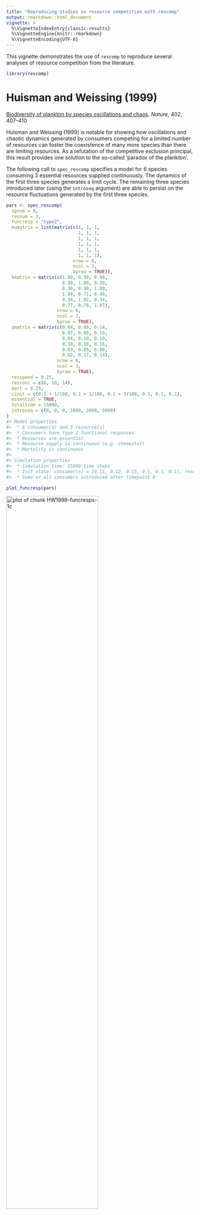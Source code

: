 ```yaml
---
title: "Reproducing studies in resource competition with rescomp"
output: rmarkdown::html_document
vignette: >
  %\VignetteIndexEntry{classic-results}
  %\VignetteEngine{knitr::rmarkdown}
  %\VignetteEncoding{UTF-8}
---
```


This vignette demonstrates the use of `rescomp` to reproduce several analyses of resource competition from the literature.

``` .r
library(rescomp)
```

# Huisman and Weissing (1999)

[Biodiversity of plankton by species oscillations and chaos](https://www.nature.com/articles/46540). *Nature*, 402, 407--410

Huisman and Weissing (1999) is notable for showing how oscillations and chaotic dynamics generated by consumers competing for a limited number of resources can foster the coexistence of many more species than there are limiting resources. As a refutation of the competitive exclusion principal, this result provides one solution to the so-called 'paradox of the plankton'.

The following call to `spec_rescomp` specifies a model for 6 species consuming 3 essential resources supplied continuously. The dynamics of the first three species generates a limit cycle. The remaining three species introduced later (using the `introseq` argument) are able to persist on the resource fluctuations generated by the first three species.

``` .r
pars <- spec_rescomp(
  spnum = 6,
  resnum = 3,
  funcresp = "type2",
  mumatrix = list(matrix(c(1, 1, 1,
                           1, 1, 1,
                           1, 1, 1,
                           1, 1, 1,
                           1, 1, 1,
                           1, 1, 1),
                         nrow = 6,
                         ncol = 3,
                         byrow = TRUE)),
  kmatrix = matrix(c(1.00, 0.30, 0.90,
                     0.90, 1.00, 0.30,
                     0.30, 0.90, 1.00,
                     1.04, 0.71, 0.46,
                     0.34, 1.02, 0.34,
                     0.77, 0.76, 1.07),
                   nrow = 6,
                   ncol = 3,
                   byrow = TRUE),
  qmatrix = matrix(c(0.04, 0.08, 0.14,
                     0.07, 0.08, 0.10,
                     0.04, 0.10, 0.10,
                     0.10, 0.10, 0.16,
                     0.03, 0.05, 0.06,
                     0.02, 0.17, 0.14),
                   nrow = 6,
                   ncol = 3,
                   byrow = TRUE),
  resspeed = 0.25,
  resconc = c(6, 10, 14),
  mort = 0.25,
  cinit = c(0.1 + 1/100, 0.1 + 2/100, 0.1 + 3/100, 0.1, 0.1, 0.1),
  essential = TRUE,
  totaltime = 15000,
  introseq = c(0, 0, 0, 1000, 2000, 5000)
)
#> Model properties 
#>  * 6 consumer(s) and 3 resource(s)
#>  * Consumers have type 2 functional responses
#>  * Resources are essential
#>  * Resource supply is continuous (e.g. chemostat)
#>  * Mortality is continuous
#> 
#> Simulation properties 
#>  * Simulation time: 15000 time steps
#>  * Init state: consumer(s) = [0.11, 0.12, 0.13, 0.1, 0.1, 0.1], resource(s) = [6, 10, 14]
#>  * Some or all consumers introduced after timepoint 0
```

``` .r
plot_funcresp(pars)
```

<img src="classic-results-HW1999-funcresps-1c-1.png" title="plot of chunk HW1999-funcresps-1c" alt="plot of chunk HW1999-funcresps-1c" width="70%"/>

Be warned the full simulation with 15000 time steps may take a while to run (\~2 mins on a laptop with CPU 1.90GHz and 16GB of RAM).

``` .r
m1 <- sim_rescomp(pars)
```

``` .r
plot_rescomp(m1, resources = FALSE)
```

<img src="classic-results-HW1999-dynamics-1c-1.png" title="plot of chunk HW1999-dynamics-1c" alt="plot of chunk HW1999-dynamics-1c" width="70%"/>

<p class="caption">

Reproduces Fig 1c from Huisman and Weissing (1999).

</p>

Huisman and Weissing (1999) next showed that chaotic dynamics are common when each consumes has a relatively larger impact on the resource for which it is an intermediate competitor. For example in the model specification below, consumer 1 is an intermediate competitor for resource 4 ($k_{1,4} = 0.30$) but has a larger impact (resource quota) on resource 4 relative to the other four consumers ($Q_{1,4} = 0.05$, $Q_{i\neq1,4} = 0.03$)

``` .r
pars <- spec_rescomp(
  spnum = 5,
  resnum = 5,
  funcresp = "type2",
  mumatrix = matrix(c(1, 1, 1, 1, 1,
                      1, 1, 1, 1, 1,
                      1, 1, 1, 1, 1,
                      1, 1, 1, 1, 1,
                      1, 1, 1, 1, 1),
                    nrow = 5, ncol = 5, byrow = TRUE),
  kmatrix = matrix(c(0.39, 0.22, 0.27, 0.30, 0.34,
                     0.34, 0.39, 0.22, 0.24, 0.30,
                     0.30, 0.34, 0.39, 0.22, 0.22,
                     0.24, 0.30, 0.34, 0.39, 0.20,
                     0.23, 0.27, 0.30, 0.34, 0.39),
                   nrow = 5, ncol = 5, byrow = TRUE),
  qmatrix = matrix(c(0.04, 0.08, 0.10, 0.05, 0.07,
                     0.04, 0.08, 0.10, 0.03, 0.09,
                     0.07, 0.08, 0.10, 0.03, 0.07,
                     0.04, 0.10, 0.10, 0.03, 0.07,
                     0.04, 0.08, 0.14, 0.03, 0.07),
       nrow = 5, ncol = 5, byrow = TRUE),
  resspeed = 0.25,
  resconc = c(6, 10, 14, 4, 9),
  mort = 0.25,
  cinit = c(0.1 + 1/100, 0.1 + 2/100, 0.1 + 3/100, 0.1 + 4/100, 0.1 + 5/100),
  essential = TRUE,
  totaltime = 300
)
#> Model properties 
#>  * 5 consumer(s) and 5 resource(s)
#>  * Consumers have type 2 functional responses
#>  * Resources are essential
#>  * Resource supply is continuous (e.g. chemostat)
#>  * Mortality is continuous
#> 
#> Simulation properties 
#>  * Simulation time: 300 time steps
#>  * Init state: consumer(s) = [0.11, 0.12, 0.13, 0.14, 0.15], resource(s) = [6, 10, 14, 4, 9]
```

``` .r
plot_funcresp(pars)
```

<img src="classic-results-HW1999-funcresp-2-1.png" title="plot of chunk HW1999-funcresp-2" alt="plot of chunk HW1999-funcresp-2" width="70%"/>

``` .r
m1 <- sim_rescomp(pars)
```

``` .r
plot_rescomp(m1, resources = FALSE, lwd = 1)
```

<img src="classic-results-HW1999-dynamics-2a-1.png" title="plot of chunk HW1999-dynamics-2a" alt="plot of chunk HW1999-dynamics-2a" width="70%"/>

<p class="caption">

Corresponds to Fig 2a of Huisman and Weissing (1999).

</p>

These chaotic oscillations can in fact foster the coexistence of many more species than limiting resources. In the final example taken from Fig 4 of Huisman and Weissing (1999), 12 species persist on 5 resources.

``` .r
pars <- spec_rescomp(
  spnum = 12,
  resnum = 5,
  funcresp = "type2",
  mumatrix = matrix(c(1, 1, 1, 1, 1,
                      1, 1, 1, 1, 1,
                      1, 1, 1, 1, 1,
                      1, 1, 1, 1, 1,
                      1, 1, 1, 1, 1,
                      1, 1, 1, 1, 1,
                      1, 1, 1, 1, 1,
                      1, 1, 1, 1, 1,
                      1, 1, 1, 1, 1,
                      1, 1, 1, 1, 1,
                      1, 1, 1, 1, 1,
                      1, 1, 1, 1, 1),
                    nrow = 12, ncol = 5, byrow = TRUE),
  kmatrix = matrix(c(0.39, 0.22, 0.27, 0.30, 0.34,
                     0.34, 0.39, 0.22, 0.24, 0.30,
                     0.30, 0.34, 0.39, 0.22, 0.22,
                     0.24, 0.30, 0.34, 0.39, 0.20,
                     0.23, 0.27, 0.30, 0.34, 0.39,
                     0.41, 0.16, 0.07, 0.28, 0.40,
                     0.20, 0.15, 0.11, 0.12, 0.50,
                     0.45, 0.05, 0.05, 0.13, 0.26,
                     0.14, 0.38, 0.38, 0.27, 0.12,
                     0.15, 0.29, 0.41, 0.33, 0.29,
                     0.38, 0.37, 0.24, 0.04, 0.09,
                     0.28, 0.31, 0.25, 0.41, 0.16),
                   nrow = 12, ncol = 5, byrow = TRUE),
  qmatrix = matrix(c(0.04, 0.08, 0.10, 0.05, 0.07,
                     0.04, 0.08, 0.10, 0.03, 0.09,
                     0.07, 0.08, 0.10, 0.03, 0.07,
                     0.04, 0.10, 0.10, 0.03, 0.07,
                     0.04, 0.08, 0.14, 0.03, 0.07,
                     0.22, 0.14, 0.22, 0.09, 0.05,
                     0.10, 0.22, 0.24, 0.07, 0.24,
                     0.08, 0.04, 0.12, 0.06, 0.05,
                     0.02, 0.18, 0.03, 0.03, 0.08,
                     0.17, 0.06, 0.24, 0.03, 0.10,
                     0.25, 0.20, 0.17, 0.11, 0.02,
                     0.03, 0.04, 0.01, 0.05, 0.04),
       nrow = 12, ncol = 5, byrow = TRUE),
  resspeed = 0.25,
  resconc = c(6, 10, 14, 4, 9),
  mort = 0.25,
  cinit = c(0.1 + 1/100, 0.1 + 2/100, 0.1 + 3/100, 0.1 + 4/100, 0.1 + 5/100,
            0.1, 0.1, 0.1, 0.1, 0.1, 0.1, 0.1),
  essential = TRUE,
  totaltime = 10000,
  introseq = c(0, 0, 0, 0, 0,
               1000, 1000, 1000,
               3000, 3000,
               5000, 5000)
)
#> Model properties 
#>  * 12 consumer(s) and 5 resource(s)
#>  * Consumers have type 2 functional responses
#>  * Resources are essential
#>  * Resource supply is continuous (e.g. chemostat)
#>  * Mortality is continuous
#> 
#> Simulation properties 
#>  * Simulation time: 10000 time steps
#>  * Init state: consumer(s) = [0.11, 0.12, 0.13, 0.14, 0.15, 0.1, 0.1, 0.1, 0.1, 0.1, 0.1, 0.1], resource(s) = [6, 10, 14, 4, 9]
#>  * Some or all consumers introduced after timepoint 0
```

``` .r
plot_funcresp(pars)
```

<img src="classic-results-HW1999-funcresp-4-1.png" title="plot of chunk HW1999-funcresp-4" alt="plot of chunk HW1999-funcresp-4" width="70%"/>

Be warned this simulation will take a relatively long time to run (\~8 mins on a laptop with CPU 1.90GHz and 16GB of RAM).

``` .r
m1 <- sim_rescomp(pars)
```

``` .r
plot_rescomp(m1, resources = FALSE, lwd = 0.1)
```

<img src="classic-results-HW1999-dynamics-4-1.png" title="plot of chunk HW1999-dynamics-4" alt="plot of chunk HW1999-dynamics-4" width="70%"/>

<p class="caption">

Composite of Figs 4a and 4b from Huisman and Weissing (1999).

</p>

# Grover (1990)

[Resource Competition in a Variable Environment: Phytoplankton Growing According to Monod's Model](https://www.journals.uchicago.edu/doi/abs/10.1086/285131). *The American Naturalist*, 136(6), 771-789.

Grover (1990) coined the term gleaner-opportunist trade-off to describe the trade-off between a consumer with a lower R\* (minimum resource requirement) and a consumer with a higher maximal growth rate. Previous studies (including Armstrong and McGehee 1980) had already shown that these two phenotypes could coexist under endogenously generated resource cycling or sinusoidal variation in resource input. In this paper, Grover showed that coexistence via a gleaner-opportunist trade-off extended to periodically delivered resource pulses.

The model comprises a two type two competitors consuming a single resource. When the resource is delivered continuously the gleaner (with a lower R\*) predictably excludes the opportunist (with a higher maximum growth rate).

``` .r
pars <- spec_rescomp(
  spnum = 2,
  resnum = 1,
  funcresp = "type2",
  mumatrix = list(matrix(c(0.5,
                           0.6),
                   nrow = 2,
                   ncol = 1,
                   byrow = TRUE)),
  kmatrix = matrix(c(0.000001,
                     0.00001),
                   nrow = 2,
                   ncol = 1,
                   byrow = TRUE),
  qmatrix = matrix(c(1/10^8,
                     1/10^8),
                   nrow = 2,
                   ncol = 1,
                   byrow = TRUE),
  resspeed = 0.25,
  resconc = 0.0002,
  mort = 0.25,
  cinit = 1000,
  totaltime = 100,
)
#> Model properties 
#>  * 2 consumer(s) and 1 resource(s)
#>  * Consumers have type 2 functional responses
#>  * Resource supply is continuous (e.g. chemostat)
#>  * Mortality is continuous
#> 
#> Simulation properties 
#>  * Simulation time: 100 time steps
#>  * Init state: consumer(s) = [1000, 1000], resource(s) = [2e-04]
```

``` .r
plot_funcresp(pars, maxx = 0.0001)
```

<img src="classic-results-Grover1990-funcresp-4a-1.png" title="plot of chunk Grover1990-funcresp-4a" alt="plot of chunk Grover1990-funcresp-4a" width="70%"/>

<p class="caption">

Reproduces Fig 1 from Grover (1990). Resource concentration in $mu$mol per ml rather than per L.

</p>

``` .r
mcons <- sim_rescomp(pars)
```

``` .r
plot_rescomp(mcons, resources = FALSE, logy = TRUE)
```

<img src="classic-results-Grover1990-dynamics-4a-1.png" title="plot of chunk Grover1990-dynamics-4a" alt="plot of chunk Grover1990-dynamics-4a" width="70%"/>

<p class="caption">

Reproduces Fig 4A from Grover (1990).

</p>

When the resource is pulsed with high frequency (whilst maintaining the same time averaged resource supply), the gleanerstill excludes the opportunist but at a slower rate.

``` .r
period <- 1
amp <- ((0.0002*0.25*period)/(1 - exp(-0.25*period)) - 0.0002)*2
pars$respulse <- amp
pars$resconc <- 0
pars$rinit <- amp
pars$pulsefreq <- period
pars
#> Model properties 
#>  * 2 consumer(s) and 1 resource(s)
#>  * Consumers have type 2 functional responses
#>  * Resource supply is pulsed only (but continuously diluted)
#>  * Mortality is continuous
#> 
#> Simulation properties 
#>  * Simulation time: 100 time steps
#>  * Resources pulsing every 1 timesteps
#>  * Init state: consumer(s) = [1000, 1000], resource(s) = [5.20811664187798e-05]
```

``` .r
m1 <- sim_rescomp(pars)
plot_rescomp(m1, resource = FALSE, logy = TRUE)
```

<img src="classic-results-Grover1990-dynamics-4b-1.png" title="plot of chunk Grover1990-dynamics-4b" alt="plot of chunk Grover1990-dynamics-4b" width="70%"/>

<p class="caption">

Reproduces Fig 4B from Grover (1990).

</p>

When the resource is pulsed at an intermediate frequency (again whilst maintaining the same time averaged resource supply), the gleaner and the opportunist coexist.

``` .r
period <- 4
amp <- ((0.0002*0.25*period)/(1 - exp(-0.25*period)) - 0.0002)*2
pars$respulse <- amp
pars$rinit <- amp
pars$pulsefreq <- period
pars
#> Model properties 
#>  * 2 consumer(s) and 1 resource(s)
#>  * Consumers have type 2 functional responses
#>  * Resource supply is pulsed only (but continuously diluted)
#>  * Mortality is continuous
#> 
#> Simulation properties 
#>  * Simulation time: 100 time steps
#>  * Resources pulsing every 4 timesteps
#>  * Init state: consumer(s) = [1000, 1000], resource(s) = [0.000232790682747731]
```

``` .r
m4 <- sim_rescomp(pars)
plot_rescomp(m4, resource = FALSE, logy = TRUE)
```

<img src="classic-results-Grover1990-dynamics-4c-1.png" title="plot of chunk Grover1990-dynamics-4c" alt="plot of chunk Grover1990-dynamics-4c" width="70%"/>

<p class="caption">

Reproduces Fig 4C from Grover (1990).

</p>

Finally when the resource is pulsed at low frequency, the opportunist excludes the gleaner.

``` .r
period <- 10
amp <- ((0.0002*0.25*period)/(1 - exp(-0.25*period)) - 0.0002)*2
pars$respulse <- amp
pars$rinit <- amp
pars$pulsefreq <- period
pars
#> Model properties 
#>  * 2 consumer(s) and 1 resource(s)
#>  * Consumers have type 2 functional responses
#>  * Resource supply is pulsed only (but continuously diluted)
#>  * Mortality is continuous
#> 
#> Simulation properties 
#>  * Simulation time: 100 time steps
#>  * Resources pulsing every 10 timesteps
#>  * Init state: consumer(s) = [1000, 1000], resource(s) = [0.000689425489833852]
```

``` .r
m10 <- sim_rescomp(pars)
plot_rescomp(m10, resource = FALSE, logy = TRUE)
```

<img src="classic-results-Grover1990-dynamics-4d-1.png" title="plot of chunk Grover1990-dynamics-4d" alt="plot of chunk Grover1990-dynamics-4d" width="70%"/>

<p class="caption">

Reproduces Fig 4D from Grover (1990).

</p>

# Armstrong and McGehee (1980)

[Competitive Exclusion](https://www.journals.uchicago.edu/doi/10.1086/283553). *The American Naturalist*, 115(2), 151-170.

Armstrong and McGehee was one of the first papers to show more than $n$ species can coexist on $n$ resources via endogenously generated cycles in the consumer and resource dynamics. This mechanism for coexistence is indeed commonly referred to as the "Armstrong--McGehee mechanism".

Unlike the previous examples, Armstrong and McGehee paramterised a two consumer - one resource model using conversion efficiencies in the consumer equations rather than quotas in the resource equations. In `spec_rescomp` this is implemented via the specification of an `effmatrix` rather than a `qmatrix`. The below code illustrates the model simulation presented by the authors in Figure 1 of their paper.

``` .r
pars <- spec_rescomp(
  spnum = 2,
  resnum = 1,
  funcresp = c("type2", "type1"),
  mumatrix = matrix(c(0.5, 0.003),
                    nrow = 2,
                    ncol = 1,
                    byrow = TRUE),
  kmatrix = matrix(c(50, 1),
                   nrow = 2,
                   ncol = 1,
                   byrow = TRUE),
  effmatrix = matrix(c(0.3, 0.33),
                   nrow = 2,
                   ncol = 1,
                   byrow = TRUE),
  mort = c(0.1, 0.11),
  chemo = FALSE,
  resspeed = 0.1,
  resconc = 300,
  totaltime = 600,
  cinit = c(1,0.01),
  rinit = 100,
  introseq = c(0,194)
)
#> Model properties 
#>  * 2 consumer(s) and 1 resource(s)
#>  * Consumers have type 2 or type 1 functional responses
#>  * Resources grow logistically
#>  * Mortality is continuous
#> 
#> Simulation properties 
#>  * Simulation time: 600 time steps
#>  * Init state: consumer(s) = [1, 0.01], resource(s) = [100]
#>  * Some or all consumers introduced after timepoint 0
```

Because the two consumers were specified with slightly different density independent mortality rates, it is more informative to plot the functional responses using the `madj = TRUE` argument.

``` .r
plot_funcresp(pars, maxx = 200, madj = TRUE)
```

<img src="classic-results-AM1980-funcresp-2-1.png" title="plot of chunk AM1980-funcresp-2" alt="plot of chunk AM1980-funcresp-2" width="70%"/>

<p class="caption">

Corresponds to Fig 2 from Armstrong and McGehee (1980).

</p>

With the functional responses adjusted for species specific mortality rates it is clear that intersection of the functional responses lies above both species R\*. As shown below, this is harder to interpret when using the default option for `plot_funcresp` where the two different mortality rates are plotted alongside their functional responses.

``` .r
plot_funcresp(pars, maxx = 200)
```

<img src="classic-results-AM1980-funcresp-2-unadjusted-mortality-1.png" title="plot of chunk AM1980-funcresp-2-unadjusted-mortality" alt="plot of chunk AM1980-funcresp-2-unadjusted-mortality" width="70%"/>

Simulations show that the species with the nonlinear functional response generates limit cycles upon which the species with the linear functional response is able to persist.

``` .r
m1 <- sim_rescomp(pars)
```

``` .r
plot_rescomp(m1)
```

<img src="classic-results-AM1980-dynamics-1-1.png" title="plot of chunk AM1980-dynamics-1" alt="plot of chunk AM1980-dynamics-1" width="70%"/>

<p class="caption">

Corresponds to Fig 1 from Armstrong and McGehee (1980). The paper states that the model was initated with R = 400, but here it is started with R = 100 to provide as close as possible correspondence to the original figure.

</p>

<!-- # Hastings et al,. 2018. Transient phenomena in ecology. Science, 361(6406). -->
